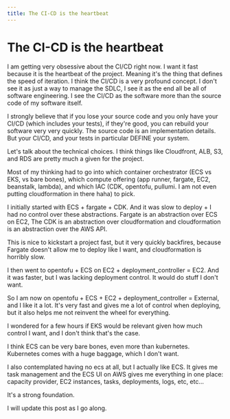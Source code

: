```yaml
---
title: The CI-CD is the heartbeat
---
```


# The CI-CD is the heartbeat

I am getting very obsessive about the CI/CD right now. I want it fast because it is the heartbeat of the project.
Meaning it's the thing that defines the speed of iteration. I think the CI/CD is a very profound concept. I don't see it as just a way to manage the SDLC, I see it as the end all be all of software engineering. I see the CI/CD as the software more than the source code of my software itself.

I strongly believe that if you lose your source code and you only have your CI/CD (which includes your tests), if they're good, you can rebuild your software very very quickly. The source code is an implementation details. But your CI/CD, and your tests in particular DEFINE your system.

Let's talk about the technical choices. I think things like Cloudfront, ALB, S3, and RDS are pretty much a given for the project.

Most of my thinking had to go into which container orchestrator (ECS vs EKS, vs bare bones), which compute offering (app runner, fargate, EC2, beanstalk, lambda), and which IAC (CDK, opentofu, pullumi. I am not even putting cloudformation in there haha) to pick.

I initially started with ECS + fargate + CDK. And it was slow to deploy + I had no control over these abstractions.
Fargate is an abstraction over ECS on EC2, The CDK is an abstraction over cloudformation and cloudformation is an abstraction over the AWS API.

This is nice to kickstart a project fast, but it very quickly backfires, because Fargate doesn't allow me to deploy like I want, and cloudformation is horribly slow.

I then went to opentofu + ECS on EC2 + deployment_controller = EC2. And it was faster, but I was lacking deployment control. It would do stuff I don't want.

So I am now on opentofu + ECS + EC2 + deployment_controller = External, and I like it a lot. It's very fast and gives me a lot of control when deploying, but it also helps me not reinvent the wheel for everything.

I wondered for a few hours if EKS would be relevant given how much control I want, and I don't think that's the case.

I think ECS can be very bare bones, even more than kubernetes. Kubernetes comes with a huge baggage, which I don't want.

I also contemplated having no ecs at all, but I actually like ECS. It gives me task management and the ECS UI on AWS gives me everything in one place: capacity provider, EC2 instances, tasks, deployments, logs, etc, etc...

It's a strong foundation.

I will update this post as I go along.